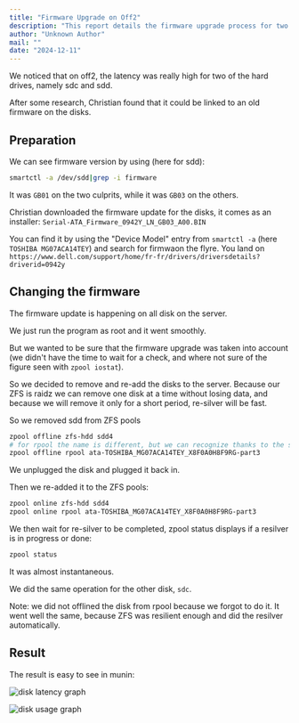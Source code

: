 ```yaml
---
title: "Firmware Upgrade on Off2"
description: "This report details the firmware upgrade process for two hard drives (sdc and sdd) on the off2 server to resolve high latency issues. It covers preparation, the upgrade procedure, and the positive impact on disk performance as observed in Munin graphs."
author: "Unknown Author"
mail: ""
date: "2024-12-11"
---
```


We noticed that on off2, the latency was really high for two of the hard drives,
namely sdc and sdd.

After some research, Christian found that it could be linked to an old firmware on the disks.

## Preparation

We can see firmware version by using (here for sdd):
```bash
smartctl -a /dev/sdd|grep -i firmware
```
It was `GB01` on the two culprits, while it was `GB03` on the others.

Christian downloaded the firmware update for the disks,
it comes as an installer: `Serial-ATA_Firmware_0942Y_LN_GB03_A00.BIN`

You can find it by using the "Device Model" entry from `smartctl -a` (here `TOSHIBA MG07ACA14TEY`)
and search for firmwaon the flyre. You land on `https://www.dell.com/support/home/fr-fr/drivers/driversdetails?driverid=0942y`


## Changing the firmware

The firmware update is happening on all disk on the server.

We just run the program as root and it went smoothly.

But we wanted to be sure that the firmware upgrade was taken into account
(we didn't have the time to wait for a check,
and where not sure of the figure seen with `zpool iostat`).

So we decided to remove and re-add the disks to the server.
Because our ZFS is raidz we can remove one disk at a time without losing data,
and because we will remove it only for a short period, re-silver will be fast.

So we removed sdd from ZFS pools
```bash
zpool offline zfs-hdd sdd4
# for rpool the name is different, but we can recognize thanks to the serial number (smartctl -a gives it)
zpool offline rpool ata-TOSHIBA_MG07ACA14TEY_X8F0A0H8F9RG-part3
```

We unplugged the disk and plugged it back in.

Then we re-added it to the ZFS pools:
```bash
zpool online zfs-hdd sdd4
zpool online rpool ata-TOSHIBA_MG07ACA14TEY_X8F0A0H8F9RG-part3
```

We then wait for re-silver to be completed, zpool status displays if a resilver is in progress or done:
```bash
zpool status
```
It was almost instantaneous.

We did the same operation for the other disk, `sdc`.

Note: we did not offlined the disk from rpool because we forgot to do it. It went well the same,
because ZFS was resilient enough and did the resilver automatically.


## Result

The result is easy to see in munin:

![disk latency graph](../media/2024-12-11-munin-off2-latency-after-firmware-update.png)

![disk usage graph](../media/2024-12-11-munin-off2-usage-after-firmware-update.png)
